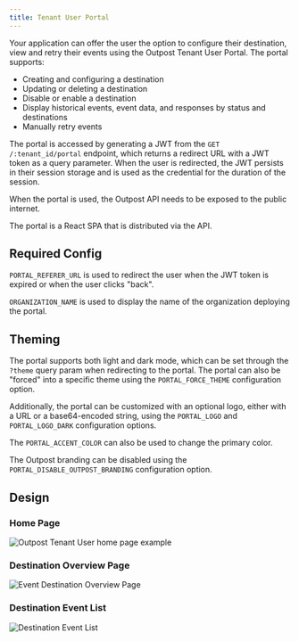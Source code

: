 ```yaml
---
title: Tenant User Portal
---
```


Your application can offer the user the option to configure their destination, view and retry their events using the Outpost Tenant User Portal. The portal supports:

- Creating and configuring a destination
- Updating or deleting a destination
- Disable or enable a destination
- Display historical events, event data, and responses by status and destinations
- Manually retry events

The portal is accessed by generating a JWT from the `GET` `/:tenant_id/portal` endpoint, which returns a redirect URL with a JWT token as a query parameter. When the user is redirected, the JWT persists in their session storage and is used as the credential for the duration of the session.

When the portal is used, the Outpost API needs to be exposed to the public internet.

The portal is a React SPA that is distributed via the API.

## Required Config

`PORTAL_REFERER_URL` is used to redirect the user when the JWT token is expired or when the user clicks "back".

`ORGANIZATION_NAME` is used to display the name of the organization deploying the portal.

## Theming

The portal supports both light and dark mode, which can be set through the `?theme` query param when redirecting to the portal. The portal can also be "forced" into a specific theme using the `PORTAL_FORCE_THEME` configuration option.

Additionally, the portal can be customized with an optional logo, either with a URL or a base64-encoded string, using the `PORTAL_LOGO` and `PORTAL_LOGO_DARK` configuration options.

The `PORTAL_ACCENT_COLOR` can also be used to change the primary color.

The Outpost branding can be disabled using the `PORTAL_DISABLE_OUTPOST_BRANDING` configuration option.

## Design

### Home Page

![Outpost Tenant User home page example](../../public/images/dashboard-homepage.png)

### Destination Overview Page

![Event Destination Overview Page](../../public/images/dashboard-overview.png)

### Destination Event List

![Destination Event List](../../public/images/dashboard-request-list.png)
